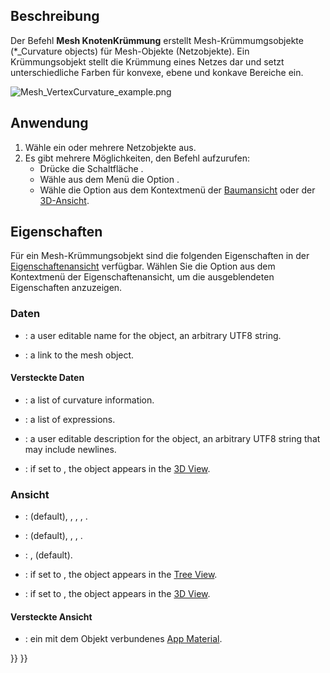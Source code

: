 <languages/>

{{Docnav/de
|[[Mesh_BoundingBox/de|BegrenzungsRahmen]]
|[[Mesh_HarmonizeNormals/de|NormalenAusrichten]]
|[[Mesh_Workbench/de|Mesh]]
|IconL=Mesh_BoundingBox.svg
|IconR=Mesh_HarmonizeNormals.svg
|IconC=Workbench_Mesh.svg
}}

{{GuiCommand/de
|Name=Mesh VertexCurvature
|Name/de=Netz Knotenkrümmung
|MenuLocation=Netze → Krümmungs-Diagramm
|Workbenches=[[Mesh_Workbench/de|Mesh]]
|SeeAlso=[[Mesh_CurvatureInfo/de|Mesh KrümmungsInfo]]
}}

<span id="Description"></span>
==Beschreibung==

Der Befehl '''Mesh KnotenKrümmung''' erstellt Mesh-Krümmumgsobjekte (*_Curvature objects) für Mesh-Objekte (Netzobjekte). Ein Krümmungsobjekt stellt die Krümmung eines Netzes dar und setzt unterschiedliche Farben für konvexe, ebene und konkave Bereiche ein.

[[Image:Mesh_VertexCurvature_example.png]]
{{Caption|Beispiel eines Mesh-Krümmungsobjekts}}

<span id="Usage"></span>
==Anwendung==

# Wähle ein oder mehrere Netzobjekte aus.
# Es gibt mehrere Möglichkeiten, den Befehl aufzurufen:
#* Drücke die Schaltfläche {{Button|[[Image:Mesh_VertexCurvature.svg|16px]] [[Mesh_VertexCurvature/de|Krümmungs-Diagramm]]}}.
#* Wähle aus dem Menü die Option  {{MenuCommand|Netze → [[Image:Mesh_VertexCurvature.svg|16px]] Krümmungs-Diagramm}}.
#* Wähle die Option {{MenuCommand|[[Image:Mesh_VertexCurvature.svg|16px]] Krümmungs-Diagramm}} aus dem Kontextmenü der [[Tree_View/de|Baumansicht]] oder der [[3D_View/de|3D-Ansicht]].

<span id="Properties"></span>
==Eigenschaften==

Für ein Mesh-Krümmungsobjekt sind die folgenden Eigenschaften in der [[Property_View/de|Eigenschaftenansicht]] verfügbar. Wählen Sie die Option {{MenuCommand|Verstecke Anzeigen}} aus dem Kontextmenü der Eigenschaftenansicht, um die ausgeblendeten Eigenschaften anzuzeigen.

<span id="Data"></span>
===Daten=== 

{{TitleProperty|Basis}}

* {{PropertyData|Label|String}}: a user editable name for the object, an arbitrary UTF8 string.
* {{PropertyData|Source|Link}}: a link to the mesh object.

<span id="Data_hidden"></span>
====Versteckte Daten====

{{TitleProperty|Basis}}

* {{PropertyData|Curv Info|CurvatureList}}: a list of curvature information.
* {{PropertyData|Expression Engine|ExpressionEngine}}: a list of expressions.
* {{PropertyData|Label2|String}}: a user editable description for the object, an arbitrary UTF8 string that may include newlines.
* {{PropertyData|Visibility|Bool}}: if set to {{TRUE}}, the object appears in the [[3D_View|3D View]].

<span id="View"></span>
===Ansicht===

{{TitleProperty|Basis}}

* {{PropertyView|Display Mode|Enumeration}}: {{value|Absolute curvature}} (default), {{value|Mean curvature}}, {{value|Gaussian curvature}}, {{value|Maximum curvature}}, {{value|Minimum curvature}}.
* {{PropertyView|On Top When Selected|Enumeration}}: {{value|Disabled}} (default), {{value|Enabled}}, {{value|Object}}, {{value|Element}}.
* {{PropertyView|Selection Style|Enumeration}}: {{value|Shape}}, {{value|BoundBox}} (default).
* {{PropertyView|Show In Tree|Bool}}: if set to {{TRUE}}, the object appears in the [[Tree_View|Tree View]].
* {{PropertyView|Visibility|Bool}}: if set to {{TRUE}}, the object appears in the [[3D_View|3D View]].

<span id="View_hidden"></span>
====Versteckte Ansicht====

{{TitleProperty|Basis}}

* {{PropertyView|Texture Material|Material}}: ein mit dem Objekt verbundenes [[App_Material/de|App Material]].


{{Docnav/de
|[[Mesh_BoundingBox/de|BegrenzungsRahmen]]
|[[Mesh_HarmonizeNormals/de|NormalenAusrichten]]
|[[Mesh_Workbench/de|Mesh]]
|IconL=Mesh_BoundingBox.svg
|IconR=Mesh_HarmonizeNormals.svg
|IconC=Workbench_Mesh.svg
}}

{{Mesh Tools navi{{#translation:}}}}
{{Userdocnavi{{#translation:}}}}
{{clear}}